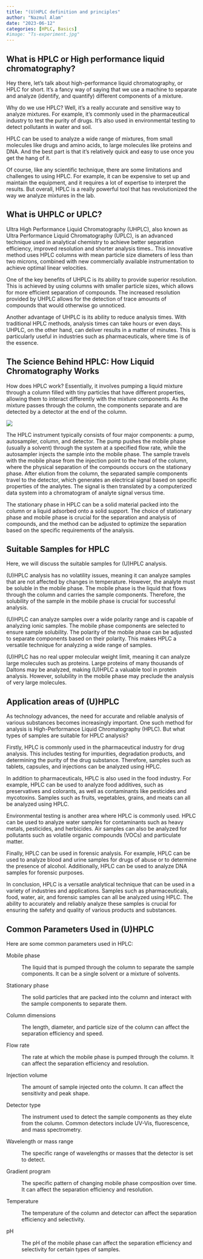```yaml
---
title: "(U)HPLC definition and principles"
author: "Nazmul Alam"
date: "2023-06-12"
categories: [HPLC, Basics]
#image: "Ts-experiment.jpg"
---
```


## What is HPLC or High performance liquid chromatography?

Hey there, let's talk about high-performance liquid chromatography, or HPLC for short. It's a fancy way of saying that we use a machine to separate and analyze (identify, and quantify) different components of a mixture.

Why do we use HPLC? Well, it's a really accurate and sensitive way to analyze mixtures. For example, it's commonly used in the pharmaceutical industry to test the purity of drugs. It's also used in environmental testing to detect pollutants in water and soil.

HPLC can be used to analyze a wide range of mixtures, from small molecules like drugs and amino acids, to large molecules like proteins and DNA. And the best part is that it's relatively quick and easy to use once you get the hang of it.

Of course, like any scientific technique, there are some limitations and challenges to using HPLC. For example, it can be expensive to set up and maintain the equipment, and it requires a lot of expertise to interpret the results. But overall, HPLC is a really powerful tool that has revolutionized the way we analyze mixtures in the lab.

## What is UHPLC or UPLC?

Ultra High Performance Liquid Chromatography (UHPLC), also known as Ultra Performance Liquid Chromatography (UPLC), is an advanced technique used in analytical chemistry to achieve better separation efficiency, improved resolution and shorter analysis times.. This innovative method uses HPLC columns with mean particle size diameters of less than two microns, combined with new commercially available instrumentation to achieve optimal linear velocities.

One of the key benefits of UHPLC is its ability to provide superior resolution. This is achieved by using columns with smaller particle sizes, which allows for more efficient separation of compounds. The increased resolution provided by UHPLC allows for the detection of trace amounts of compounds that would otherwise go unnoticed.

Another advantage of UHPLC is its ability to reduce analysis times. With traditional HPLC methods, analysis times can take hours or even days. UHPLC, on the other hand, can deliver results in a matter of minutes. This is particularly useful in industries such as pharmaceuticals, where time is of the essence.

## The Science Behind HPLC: How Liquid Chromatography Works

How does HPLC work? Essentially, it involves pumping a liquid mixture through a column filled with tiny particles that have different properties, allowing them to interact differently with the mixture components. As the mixture passes through the column, the components separate and are detected by a detector at the end of the column.

![](hplc-components.png)

The HPLC instrument typically consists of four major components: a pump, autosampler, column, and detector. The pump pushes the mobile phase (usually a solvent) through the system at a specified flow rate, while the autosampler injects the sample into the mobile phase. The sample travels with the mobile phase from the injection point to the head of the column, where the physical separation of the compounds occurs on the stationary phase. After elution from the column, the separated sample components travel to the detector, which generates an electrical signal based on specific properties of the analytes. The signal is then translated by a computerized data system into a chromatogram of analyte signal versus time.

The stationary phase in HPLC can be a solid material packed into the column or a liquid adsorbed onto a solid support. The choice of stationary phase and mobile phase is crucial for the separation and analysis of compounds, and the method can be adjusted to optimize the separation based on the specific requirements of the analysis.

## Suitable Samples for HPLC

Here, we will discuss the suitable samples for (U)HPLC analysis.

(U)HPLC analysis has no volatility issues, meaning it can analyze samples that are not affected by changes in temperature. However, the analyte must be soluble in the mobile phase. The mobile phase is the liquid that flows through the column and carries the sample components. Therefore, the solubility of the sample in the mobile phase is crucial for successful analysis.

(U)HPLC can analyze samples over a wide polarity range and is capable of analyzing ionic samples. The mobile phase components are selected to ensure sample solubility. The polarity of the mobile phase can be adjusted to separate components based on their polarity. This makes HPLC a versatile technique for analyzing a wide range of samples.

(U)HPLC has no real upper molecular weight limit, meaning it can analyze large molecules such as proteins. Large proteins of many thousands of Daltons may be analyzed, making (U)HPLC a valuable tool in protein analysis. However, solubility in the mobile phase may preclude the analysis of very large molecules.

## Application areas of (U)HPLC

As technology advances, the need for accurate and reliable analysis of various substances becomes increasingly important. One such method for analysis is High-Performance Liquid Chromatography (HPLC). But what types of samples are suitable for HPLC analysis?

Firstly, HPLC is commonly used in the pharmaceutical industry for drug analysis. This includes testing for impurities, degradation products, and determining the purity of the drug substance. Therefore, samples such as tablets, capsules, and injections can be analyzed using HPLC.

In addition to pharmaceuticals, HPLC is also used in the food industry. For example, HPLC can be used to analyze food additives, such as preservatives and colorants, as well as contaminants like pesticides and mycotoxins. Samples such as fruits, vegetables, grains, and meats can all be analyzed using HPLC.

Environmental testing is another area where HPLC is commonly used. HPLC can be used to analyze water samples for contaminants such as heavy metals, pesticides, and herbicides. Air samples can also be analyzed for pollutants such as volatile organic compounds (VOCs) and particulate matter.

Finally, HPLC can be used in forensic analysis. For example, HPLC can be used to analyze blood and urine samples for drugs of abuse or to determine the presence of alcohol. Additionally, HPLC can be used to analyze DNA samples for forensic purposes.

In conclusion, HPLC is a versatile analytical technique that can be used in a variety of industries and applications. Samples such as pharmaceuticals, food, water, air, and forensic samples can all be analyzed using HPLC. The ability to accurately and reliably analyze these samples is crucial for ensuring the safety and quality of various products and substances.

## Common Parameters Used in (U)HPLC

Here are some common parameters used in HPLC:

Mobile phase

:   The liquid that is pumped through the column to separate the sample components. It can be a single solvent or a mixture of solvents.

Stationary phase

:   The solid particles that are packed into the column and interact with the sample components to separate them.

Column dimensions

:   The length, diameter, and particle size of the column can affect the separation efficiency and speed.

Flow rate

:   The rate at which the mobile phase is pumped through the column. It can affect the separation efficiency and resolution.

Injection volume

:   The amount of sample injected onto the column. It can affect the sensitivity and peak shape.

Detector type

:   The instrument used to detect the sample components as they elute from the column. Common detectors include UV-Vis, fluorescence, and mass spectrometry.

Wavelength or mass range

:   The specific range of wavelengths or masses that the detector is set to detect.

Gradient program

:   The specific pattern of changing mobile phase composition over time. It can affect the separation efficiency and resolution.

Temperature

:   The temperature of the column and detector can affect the separation efficiency and selectivity.

pH

:   The pH of the mobile phase can affect the separation efficiency and selectivity for certain types of samples.
